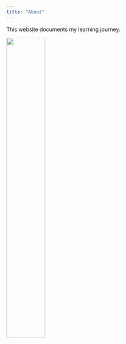 ```yaml
---
title: "About"
---
```


This website documents my learning journey.

![](./images/about.png){width="45%"}

